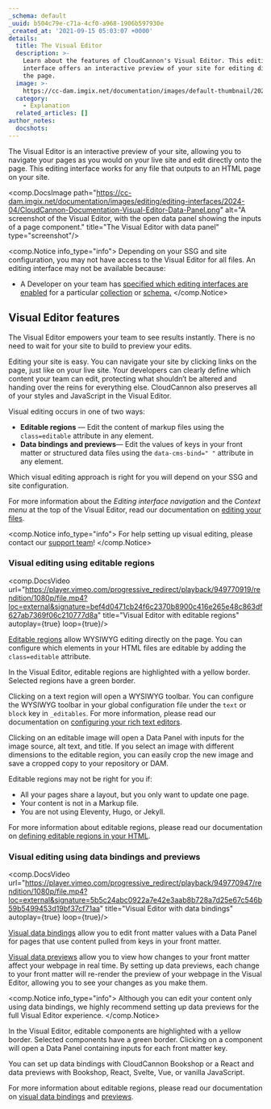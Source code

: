 ```yaml
---
_schema: default
_uuid: b504c79e-c71a-4cf0-a968-1906b597930e
_created_at: '2021-09-15 05:03:07 +0000'
details:
  title: The Visual Editor
  description: >-
    Learn about the features of CloudCannon's Visual Editor. This editing
    interface offers an interactive preview of your site for editing directly onto
    the page.
  image: >-
    https://cc-dam.imgix.net/documentation/images/default-thumbnail/2023-Q4/CloudCannon-Documentation-Thumbnail.png
  category:
    - Explanation
  related_articles: []
author_notes:
  docshots:
---
```

The Visual Editor is an interactive preview of your site, allowing you to navigate your pages as you would on your live site and edit directly onto the page. This editing interface works for any file that outputs to an HTML page on your site.

<comp.DocsImage path="https://cc-dam.imgix.net/documentation/images/editing/editing-interfaces/2024-04/CloudCannon-Documentation-Visual-Editor-Data-Panel.png" alt="A screenshot of the Visual Editor,  with the open data panel showing the inputs of a page component." title="The Visual Editor with data panel" type="screenshot"/>

<comp.Notice info_type="info">
  Depending on your SSG and site configuration, you may not have access to the Visual Editor for all files. An editing interface may not be available because:

  * A Developer on your team has [specified which editing interfaces are enabled](/documentation/articles/set-a-default-editing-interface/) for a particular [collection](/documentation/articles/what-is-a-collection/) or [schema.](/documentation/developer-articles/what-is-a-schema/)
</comp.Notice>

## Visual Editor features

The Visual Editor empowers your team to see results instantly. There is no need to wait for your site to build to preview your edits.

Editing your site is easy. You can navigate your site by clicking links on the page, just like on your live site. Your developers can clearly define which content your team can edit, protecting what shouldn’t be altered and handing over the reins for everything else. CloudCannon also preserves all of your styles and JavaScript in the Visual Editor.

Visual editing occurs in one of two ways:

* **Editable regions** — Edit the content of markup files using the `class=editable` attribute in any element.
* **Data bindings** **and previews**— Edit the values of keys in your front matter or structured data files using the `data-cms-bind=" "` attribute in any element.

Which visual editing approach is right for you will depend on your SSG and site configuration.

For more information about the *Editing interface navigation* and the *Context menu* at the top of the Visual Editor, read our documentation on <a href="/documentation/articles/edit-your-files" target="_blank" rel="noopener">editing your files</a>.

<comp.Notice info_type="info">
  For help setting up visual editing, please contact our [support team](/support/)!
</comp.Notice>

### Visual editing using editable regions

<comp.DocsVideo url="https://player.vimeo.com/progressive_redirect/playback/949770919/rendition/1080p/file.mp4?loc=external&signature=bef4d0471cb24f6c2370b8900c416e265e48c863df627ab7369f06c210777d8a" title="Visual Editor with editable regions" autoplay={true} loop={true}/>

[Editable regions](/documentation/articles/define-editable-regions-in-your-html/) allow WYSIWYG editing directly on the page. You can configure which elements in your HTML files are editable by adding the `class=editable` attribute.

In the Visual Editor, editable regions are highlighted with a yellow border. Selected regions have a green border.

Clicking on a text region will open a WYSIWYG toolbar. You can configure the WYSIWYG toolbar in your global configuration file under the `text` or `block` key in `_editables`. For more information, please read our documentation on [configuring your rich text editors](/documentation/developer-articles/configure-your-rich-text-editors/).

Clicking on an editable image will open a Data Panel with inputs for the image source, alt text, and title. If you select an image with different dimensions to the editable region, you can easily crop the new image and save a cropped copy to your repository or DAM.

Editable regions may not be right for you if:

* All your pages share a layout, but you only want to update one page.
* Your content is not in a Markup file.
* You are not using Eleventy, Hugo, or Jekyll.

For more information about editable regions, please read our documentation on [defining editable regions in your HTML](/documentation/articles/define-editable-regions-in-your-html/).

### Visual editing using data bindings and previews

<comp.DocsVideo url="https://player.vimeo.com/progressive_redirect/playback/949770947/rendition/1080p/file.mp4?loc=external&signature=5b5c24abc0922a7e42e3aab8b728a7d25e67c546b59b5499453d19bf37cf71aa" title="Visual Editor with data bindings" autoplay={true} loop={true}/>

[Visual data bindings](/documentation/articles/what-are-visual-data-bindings/) allow you to edit front matter values with a Data Panel for pages that use content pulled from keys in your front matter.

[Visual data previews](/documentation/articles/what-are-visual-data-previews/) allow you to view how changes to your front matter affect your webpage in real time. By setting up data previews, each change to your front matter will re-render the preview of your webpage in the Visual Editor, allowing you to see your changes as you make them.

<comp.Notice info_type="info">
  Although you can edit your content only using data bindings, we highly recommend setting up data previews for the full Visual Editor experience.
</comp.Notice>

In the Visual Editor, editable components are highlighted with a yellow border. Selected components have a green border. Clicking on a component will open a Data Panel containing inputs for each front matter key.

You can set up data bindings with CloudCannon Bookshop or a React and data previews with Bookshop, React, Svelte, Vue, or vanilla JavaScript.

For more information about editable regions, please read our documentation on [visual data bindings](/documentation/articles/what-are-visual-data-bindings/) and [previews](/documentation/articles/what-are-visual-data-previews/).